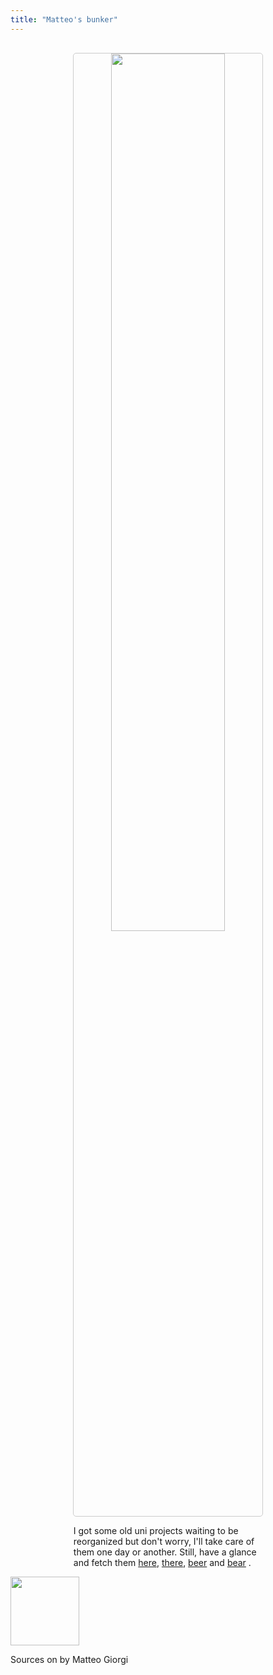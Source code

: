 ```yaml
---
title: "Matteo's bunker"
---
```





<p align="center" style="margin-top:30px">
  <img width="60%" style="border:1px solid #CCCCCC; border-radius:5px" src="assets/bunker.png"/>
</p>

<div class="boxed"; style="margin-top:5px; margin-left:20%; margin-right:20%">
I got some old uni projects waiting to be reorganized but don't worry, I'll take care of them one day or another. Still, have a glance and fetch them <a href="https://github.com/MatteoGiorgi/interprete_funzionale">here</a>, <a href="https://github.com/MatteoGiorgi/graph">there</a>, <a href="https://github.com/MatteoGiorgi/membox">beer</a> and <a href="https://github.com/MatteoGiorgi/sparse">bear</a> <i class="fas fa-mug-hot"></i>.
</div>

<!--<div class="boxed"; style="color:#158CBA; margin-top:5px; margin-left:20%; margin-right:20%">
There once was a classical theory,&nbsp&nbsp&nbsp&nbsp&nbsp</br>
Of which quantum disciples were leery.&nbsp</br>
They said, "Why spend so long&nbsp&nbsp&nbsp&nbsp&nbsp&nbsp&nbsp&nbsp&nbsp&nbsp</br>
On a theory that's wrong?"&nbsp&nbsp&nbsp&nbsp&nbsp&nbsp&nbsp&nbsp&nbsp&nbsp&nbsp&nbsp&nbsp</br>
Well, it works for your everyday query!</br>
</div>-->

<div class="footer">
  <p><img width=110 src="assets/quest.gif"/></p>
  <p>Sources on <a href="https://github.com/MatteoGiorgi"><i class="fab fa-github"></i></a> by Matteo Giorgi <i class="fab fa-creative-commons-sa"></i></p>
</div>
